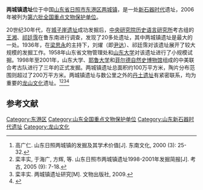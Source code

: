 {{文物保护单位
| 级别 = 全国
| 图片 = 
| 名称 = 两城镇遗址
| 所在 = [[山东省|山东省]][[日照市|日照市]]
| 分类 = 古遗址
| 时代 = 新石器时代
| 编号 = 6-111
| 登录 = 2006年5月25日
}}
{{Coord|35|34|58|N|119|33|39|E|display=title}}'''两城镇遗址'''位于中国[[山东省|山东省]][[日照市|日照市]][[东港区|东港区]][[两城镇_(日照市)|两城镇]]，是一处[[新石器时代|新石器时代]]遗址，2006年被列为[[第六批全国重点文物保护单位|第六批全国重点文物保护单位]]。

20世纪30年代，在[[城子崖遗址|城子崖遗址]]成功发掘后，[[中央研究院历史语言研究所|中央研究院历史语言研究所]]考古组的[[王湘|王湘]]、[[祁廷霈|祁廷霈]]在鲁东南进行调查，发现了20多处遗址，其中两城镇遗址是最大的一处。1936年，在[[梁思永|梁思永]]的主持下，刘燿（即[[尹达|尹达]]）、祁廷霈对该遗址展开了较大规模的发掘工作。1958年山东省文物管理处和[[山东大学|山东大学]]对该遗址进行了小规模试掘。1998年至2001年，山东大学、[[耶鲁大学|耶鲁大学]]和[[菲尔德自然史博物馆|菲尔德自然史博物馆]]组成的中美联合考古队进行了三年的正式发掘。两城镇遗址总面积约100万平方米，陶片分布范围则超过了200万平方米。两城镇遗址与数公里之外的[[丹土遗址|丹土遗址]]有紧密联系，均为重要的[[龙山文化|龙山文化]]遗址。<ref>高广仁. 山东日照两城镇的发掘及其学术价值[J]. 东南文化, 2000 (3): 25-32.</ref><ref>栾丰实, 于海广, 方辉, 等. 山东日照市两城镇遗址1998-2001年发掘简报[J]. 考古, 2005 (9): 7-18.</ref><ref>栾丰实. 两城镇遗址研究[M]. 文物出版社, 2009.</ref><ref>{{Cite web |url=http://www.kaogu.cn/cn/kaoguyuandi/kaogusuibi/2016/1123/56216.html |title=两城镇遗址：细数“考古圣地”历时千年的变演 |accessdate=2019-05-03 |archive-date=2020-11-04 |archive-url=https://web.archive.org/web/20201104171804/http://www.kaogu.cn/cn/kaoguyuandi/kaogusuibi/2016/1123/56216.html |dead-url=no }}</ref>


{{Gallery
|width = 300
|height = 
|lines = 1
|File:Hangzhou Liangzhu Museum 2015.08.02 15-01-43.jpg|玉圭，龙山文化，日照两城镇采集，山东博物馆藏
}}

==参考文献==
{{commonscat|Liangchengzhen Site}}
{{reflist}}

{{山东全国重点文物保护单位}}
{{中华人民共和国国家考古遗址公园}}

{{DEFAULTSORT:L}}
[[Category:东港区|Category:东港区]]
[[Category:山东全国重点文物保护单位|Category:山东全国重点文物保护单位]]
[[Category:山东新石器时代遗址|Category:山东新石器时代遗址]]
[[Category:龙山文化|Category:龙山文化]]
